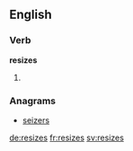 ==English==

===Verb===
'''resizes'''

# {{en-third-person singular of|resize}}

===Anagrams===
* [[seizers#English|seizers]]

[[de:resizes]]
[[fr:resizes]]
[[sv:resizes]]